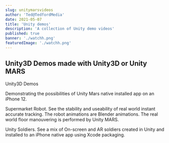 ```yaml
---
slug: unitymarsvideos
author: 'Ted@TedfordMedia'
date: 2021-05-07
title: 'Unity demos'
description: 'A collection of Unity demo videos'
published: true
banner: './watchh.png'
featuredImage: './watchh.png' 
---
```


<h2>Unity3D Demos made with Unity3D or Unity MARS</h2>

Unity3D Demos
<YouTube youTubeId="-O_5b3MRr5A" />


Demonstrating the possibilities of Unity Mars native installed app on an iPhone 12.
 
Supermarket Robot.  See the stability and useability of real world instant accurate tracking.  The robot animations are Blender animations.  The real world floor manouvering is performed by Unity MARS. 
<YouTube youTubeId="BAJ7gZnHeTg" />

Unity Soldiers.  See a mix of On-screen and AR soldiers created in Unity and installed to an iPhone native app using Xcode packaging.
<YouTube youTubeId="ZXQ2k3EHkTk" />
 